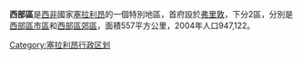 {{Infobox settlement |
official_name = 西部區 |
nickname = ||
|image_map = Sierra Leone Western.png
|subdivision_type       = 國家
|subdivision_type1      = 首府
|subdivision_type2      = 
|subdivision_name       = {{flag|Sierra Leone}}
|subdivision_name1      = [[弗里敦|弗里敦]]
|subdivision_name2      =  |
leader_title = |
leader_name =  |
population_as_of = 2004  |
population_metro =  |
population_total = 947,122 |
timezone =  [[格林威治時間|格林威治時間]]|
utc_offset = ±0 |
website =  |
area_total_km2 = 557|
}}

'''西部區'''是[[西非|西非]]國家[[塞拉利昂|塞拉利昂]]的一個特別地區，首府設於[[弗里敦|弗里敦]]，下分2區，分別是[[西部區市區|西部區市區]]和[[西部區郊區|西部區郊區]]，面積557平方公里，2004年人口947,122。

{{Coord|8|20|N|13|00|W|region:SL_type:adm1st|display=title}}

[[Category:塞拉利昂行政区划|Category:塞拉利昂行政区划]]

{{SierraLeone-stub}}